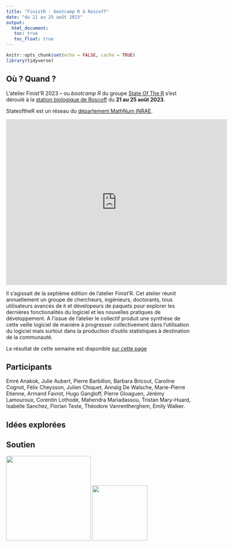 ```yaml
---
title: "FinistR : bootcamp R à Roscoff"
date: "du 21 au 25 août 2023"
output: 
  html_document:
   toc: true
   toc_float: true
---
```


```r
knitr::opts_chunk$set(echo = FALSE, cache = TRUE)
library(tidyverse)
```

## Où ? Quand ?

L'atelier Finist'R 2023 -- ou *bootcamp R* du groupe  [State Of The R](https://stateofther.github.io/)  s'est déroulé à la [station biologique de Roscoff](http://www.sb-roscoff.fr/) du **21 au 25 août 2023**.

StateoftheR est un réseau du [département MathNum INRAE](https://www.inrae.fr/departements/mathnum). 

<iframe src="https://www.google.com/maps/embed?pb=!1m18!1m12!1m3!1d1315.948753979185!2d-3.9885304282672522!3d48.726550043620456!2m3!1f0!2f0!3f0!3m2!1i1024!2i768!4f13.1!3m3!1m2!1s0x4813e153cbdda967%3A0x6cd2956ee2bb8cfb!2sStation%20Biologique%20De%20Roscoff!5e0!3m2!1sen!2sfr!4v1687967458503!5m2!1sen!2sfr" width="600" height="450" style="border:0;" allowfullscreen="" loading="lazy" referrerpolicy="no-referrer-when-downgrade"></iframe>


Il s'agissait de la septième édition de l'atelier Finist'R. Cet atelier réunit annuellement un groupe de chercheurs, ingénieurs, doctorants, tous utilisateurs avancés de `R` et dévelopeurs de paquets pour explorer les dernières fonctionalités du logiciel et les nouvelles pratiques de développement. A l'issue de l'atelier le collectif produit une synthèse de cette veille logiciel de manière à progresser collectivement dans l'utilisation du logiciel mais surtout dans la production d'outils statistiques à destination de la communauté.

Le résultat de cette semaine est disponible  [sur cette page](https://stateofther.github.io/finistR2023/index.html)

## Participants
Emré Anakok, Julie Aubert,  Pierre Barbillon, Barbara Bricout, Caroline Cognot, Félix Cheysson, Julien Chiquet, Annaïg De Walsche,   Marie-Pierre Etienne, Armand Favrot, Hugo Gangloff,  Pierre Gloaguen, Jérémy Lamouroux, Corentin Lothodé, Mahendra Mariadassou, Tristan Mary-Huard, Isabelle Sanchez, Florian Teste, Théodore Vanrentherghem, Emily Walker. 


## Idées explorées



## Soutien

<img src = "resources/logo/logotype-mathnum-couleur449x84.png" width="230">  <img src = "resources/logo/Logo-INRAE.jpg" width="150"> 




